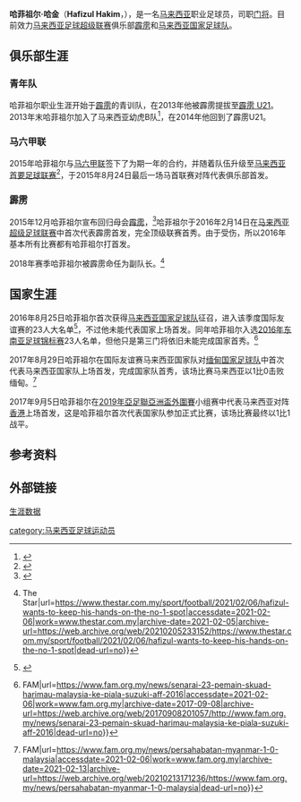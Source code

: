 {{Infobox football biography
| name           = 哈菲祖尔·哈金<br /> Hafizul Hakim
| image          = File:Hafizul Hakim.jpg
| image_size     = 
| caption        = 
| fullname       = Muhammad Hafizul Hakim bin Khairul Nizam Jothy
| birth_date     = {{Birth date and age|1993|3|30|df=y}}
| birth_place    = {{flagicon|MAS}} [[马来西亚|马来西亚]]，[[霹靂州|霹雳]][[怡保|怡保]]
| height         = {{convert|1.85|m|ftin|0|abbr=on}}
| position       = [[门将|门将]]
| currentclub    = [[霹雳足球会|霹雳]]
| clubnumber     = 22
| youthyears1    = 2010–2012 
| youthclubs1    = [[霹雳足球会|霹雳 U21]]
| youthyears2    = 2013 
| youthclubs2    = 马来西亚幼虎B队
| youthyears3    = 2014
| youthclubs3    = [[霹雳足球会|霹雳 U21]]
| years1         = 2015
| clubs1         = [[马六甲联足球会|马六甲联]] 
| caps1          = 1
| goals1         = 0
| years2         = 2016–   
| clubs2         = [[霹雳足球会|霹雳]]
| caps2          = 78
| goals2         = 0 
| years3         = 2018–    
| clubs3         = 
| caps3          = 
| goals3         = 
| nationalyears1 = 2017– 
| nationalteam1  = [[马来西亚国家足球队|马来西亚]]    
| nationalcaps1  = 9
| nationalgoals1 = 0      
| club-update    = 2019年7月28日
| nationalteam-update = 2018年10月16日
}}

'''哈菲祖尔·哈金'''（'''Hafizul Hakim'''，{{bd|1993年|3月30日|}}），是一名[[马来西亚|马来西亚]]职业足球员，司职[[门将|门将]]。目前效力[[马来西亚足球超级联赛|马来西亚足球超级联赛]]俱乐部[[霹雳足球会|霹雳]]和[[马来西亚国家足球队|马来西亚国家足球队]]。

==俱乐部生涯==

===青年队===
哈菲祖尔职业生涯开始于[[霹雳足球会|霹雳]]的青训队，在2013年他被霹雳提拔至[[霹雳足球会|霹雳 U21]]。2013年末哈菲祖尔加入了马来西亚幼虎B队<ref>{{Cite web|title=malaysiafootball: Harimau Muda B (B-21)|url=https://malaysiafootball-dimos.blogspot.com/2009/12/harimau-muda-b-19.html|accessdate=2021-02-06|date=Jumaat, Mei 01, 2015|last=Dimos|work=malaysiafootball|archive-date=2021-02-14|archive-url=https://web.archive.org/web/20210214011210/https://malaysiafootball-dimos.blogspot.com/2009/12/harimau-muda-b-19.html|dead-url=no}}</ref>，在2014年他回到了霹雳U21。

===马六甲联===
2015年哈菲祖尔与[[马六甲联足球会|马六甲联]]签下了为期一年的合约，并随着队伍升级至[[马来西亚首要足球联赛|马来西亚首要足球联赛]]<ref>{{Cite web|title=Melaka United ke saingan Liga Perdana tahun depan|url=https://www.bharian.com.my/taxonomy/term/3/2015/08/76835/melaka-united-ke-saingan-liga-perdana-tahun-depan|accessdate=2021-02-06|date=2015-08-24|work=Berita Harian|language=en}}</ref>，于2015年8月24日最后一场马首联赛对阵{{link-en|少年战士|Young Fighters F.C}}代表俱乐部首发。

===霹雳===
2015年12月哈菲祖尔宣布回归母会[[霹雳足球会|霹雳]]，<ref>{{Cite web|title=PAFA Senarai 22 Pemain Untuk Liga Super Perak 2016|url=https://peraktoday.com.my/2015/12/pafa-senarai-22-pemain-untuk-liga-super-perak-2016/|accessdate=2021-02-06|work=peraktoday.com.my|language=en-US}}</ref>哈菲祖尔于2016年2月14日在[[马来西亚超级足球联赛|马来西亚超级足球联赛]]中首次代表霹雳首发，完全顶级联赛首秀。由于{{link-en|莫德·扎米尔·沙拉末|Zamir Selamat}}受伤，所以2016年基本所有比赛都有哈菲祖尔打首发。

2018年赛季哈菲祖尔被霹雳命任为副队长。<ref>{{Cite web|title=Football: Hafizul wants to keep his hands on the No. 1 spot {{!}} The Star|url=https://www.thestar.com.my/sport/football/2021/02/06/hafizul-wants-to-keep-his-hands-on-the-no-1-spot|accessdate=2021-02-06|work=www.thestar.com.my|archive-date=2021-02-05|archive-url=https://web.archive.org/web/20210205233152/https://www.thestar.com.my/sport/football/2021/02/06/hafizul-wants-to-keep-his-hands-on-the-no-1-spot|dead-url=no}}</ref>

==国家生涯==
2016年8月25日哈菲祖尔首次获得[[马来西亚国家足球队|马来西亚国家足球队]]征召，进入该季度国际友谊赛的23人大名单<ref>{{Cite web|title=Indonesia vs. Malaysia - 6 September 2016 - Soccerway|url=https://int.soccerway.com/matches/2016/09/06/world/friendlies/indonesia/malaysia/2292265/|accessdate=2021-02-06|work=int.soccerway.com|archive-date=2017-09-15|archive-url=https://web.archive.org/web/20170915081943/http://int.soccerway.com/matches/2016/09/06/world/friendlies/indonesia/malaysia/2292265/|dead-url=no}}</ref>，不过他未能代表国家上场首发。同年哈菲祖尔入选[[2016年东南亚足球锦标赛|2016年东南亚足球锦标赛]]23人名单，但他只是第三门将依旧未能完成国家首秀。<ref>{{Cite web|title=SENARAI 23 PEMAIN SKUAD HARIMAU MALAYSIA KE PIALA SUZUKI AFF 2016 {{!}} FAM|url=https://www.fam.org.my/news/senarai-23-pemain-skuad-harimau-malaysia-ke-piala-suzuki-aff-2016|accessdate=2021-02-06|work=www.fam.org.my|archive-date=2017-09-08|archive-url=https://web.archive.org/web/20170908201057/http://www.fam.org.my/news/senarai-23-pemain-skuad-harimau-malaysia-ke-piala-suzuki-aff-2016|dead-url=no}}</ref>

2017年8月29日哈菲祖尔在国际友谊赛马来西亚国家队对[[缅甸国家足球队|缅甸国家足球队]]中首次代表马来西亚国家队上场首发，完成国家队首秀，该场比赛马来西亚以1比0击败缅甸。<ref>{{Cite web|title=PERSAHABATAN: MYANMAR 1-0 MALAYSIA {{!}} FAM|url=https://www.fam.org.my/news/persahabatan-myanmar-1-0-malaysia|accessdate=2021-02-06|work=www.fam.org.my|archive-date=2021-02-13|archive-url=https://web.archive.org/web/20210213171236/https://www.fam.org.my/news/persahabatan-myanmar-1-0-malaysia|dead-url=no}}</ref>

2017年9月5日哈菲祖尔在[[2019年亞足聯亞洲盃外圍賽|2019年亞足聯亞洲盃外圍賽]]小组赛中代表马来西亚对阵[[香港足球代表队|香港]]上场首发，这是哈菲祖尔首次代表国家队参加正式比赛，该场比赛最终以1比1战平。

==参考资料==
{{Reflist}}

==外部链接==
[https://www.transfermarkt.com/hafizul-hakim/profil/spieler/273797 生涯数据] {{Wayback|url=https://www.transfermarkt.com/hafizul-hakim/profil/spieler/273797 |date=20170606105147 }} {{en-icon}}

[[category:马来西亚足球运动员|category:马来西亚足球运动员]]
